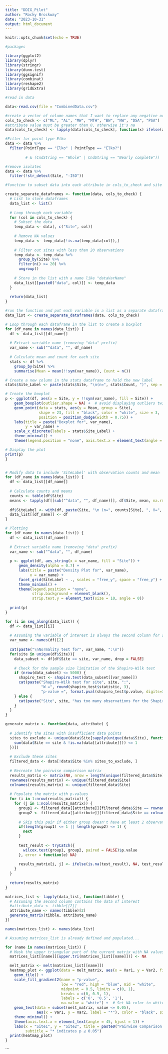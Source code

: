 ```yaml
---
title: "DDIG_Pilot"
author: "Rocky Brockway"
date: "2023-10-31"
output: html_document
---
```


```r
knitr::opts_chunk$set(echo = TRUE)
```

```r
#packages

library(ggplot2)
library(dplyr)
library(stringr)
library(dunn.test)
library(ggsignif)
library(combinat)
library(reshape2)
library(gridExtra)

```




```r
#read in data

data<-read.csv(file = "CombinedData.csv")

```

```r
#create a vector of column names that I want to replace any negative or empty values with na
cols_to_check <- c("ML", "AL", "MW", "MTH", "BW", "NW", "DSA", "PSA")  # Add more columns as necessary
#attribute value must be greater than 0, otherwise it's na
data[cols_to_check] <- lapply(data[cols_to_check], function(x) ifelse(x < 0, NA, x))
```



```r
#Filter for point type Elko
data <- data %>%
  filter(PointType == "Elko" | PointType == "Elko?") 
          
         # & (CndString == "Whole" | CndString == "Nearly complete"))

#remove isolates
data <- data %>%
  filter(!str_detect(Site, "-ISO"))
```

```r
#function to subset data into each attribute in cols_to_check and site number

create_separate_dataframes <- function(data, cols_to_check) {
  # List to store dataframes
  data_list <- list()
  
  # Loop through each variable
  for (col in cols_to_check) {
    # Subset the data
    temp_data <- data[, c("Site", col)]
    
    # Remove NA values
    temp_data <- temp_data[!is.na(temp_data[col]),]
    
    # Filter out sites with less than 20 observations
    temp_data <- temp_data %>%
      group_by(Site) %>%
      filter(n() >= 20) %>%
      ungroup()
    
    # Store in the list with a name like "dataVarName"
    data_list[[paste0("data", col)]] <- temp_data
  }
  
  return(data_list)
}

```

```r
#run the function and put each variable in a list as a separate dataframe
data_list <- create_separate_dataframes(data, cols_to_check)

```


```r


# Loop through each dataframe in the list to create a boxplot
for (df_name in names(data_list)) {
  df <- data_list[[df_name]]
  
  # Extract variable name (removing "data" prefix)
  var_name <- sub("^data", "", df_name)
  
  # Calculate mean and count for each site
  stats <- df %>% 
    group_by(Site) %>%
    summarise(Mean = mean(!!sym(var_name)), Count = n())

# Create a new column in the stats dataframe to hold the new label
stats$Site_Label <- paste(stats$Site, "\n(n=", stats$Count, ")", sep = "")

# Create the boxplot
p <- ggplot(df, aes(x = Site, y = !!sym(var_name), fill = Site)) +
    geom_boxplot(outlier.shape = NA) +  # avoid displaying outliers twice
    geom_point(data = stats, aes(y = Mean, group = Site),
               shape = 23, fill = "black", color = "white", size = 3,
               position = position_dodge(width = 0.75)) +
    labs(title = paste("Boxplot for", var_name),
         y = var_name) +
    scale_x_discrete(labels = stats$Site_Label) +
    theme_minimal() +
    theme(legend.position = "none", axis.text.x = element_text(angle = 45, hjust = 1))

# Display the plot
print(p)
}



```


```r
# Modify data to include 'SiteLabel' with observation counts and mean
for (df_name in names(data_list)) {
  df <- data_list[[df_name]]
  
  # Calculate counts and means
  counts <- table(df$Site)
  means <- tapply(df[[sub("^data", "", df_name)]], df$Site, mean, na.rm = TRUE)  # mean for specific variable
  
  df$SiteLabel <- with(df, paste(Site, "\n (n=", counts[Site], ", x̄=", round(means[Site], 0), ")", sep=""))
  data_list[[df_name]] <- df
}

# Plotting
for (df_name in names(data_list)) {
  df <- data_list[[df_name]]
  
  # Extract variable name (removing "data" prefix)
  var_name <- sub("^data", "", df_name)
  
  p <- ggplot(df, aes_string(x = var_name, fill = "Site")) +
      geom_density(alpha = 0.7) +
      labs(title = paste("Density Plot for", var_name),
           x = var_name) +
      facet_grid(SiteLabel ~ ., scales = "free_y", space = "free_y") +
      theme_minimal() +
      theme(legend.position = "none", 
            strip.background = element_blank(), 
            strip.text.y = element_text(size = 10, angle = 0))
  
  print(p)
}


```



```r
for (i in seq_along(data_list)) {
  df <- data_list[[i]]
  
  # Assuming the variable of interest is always the second column for simplicity
  var_name <- names(df)[2]
  
  cat(paste("\nNormality test for", var_name, ":\n"))
  for(site in unique(df$Site)){
    data_subset <- df[df$Site == site, var_name, drop = FALSE]
    
    # Check for the sample size limitation of the Shapiro-Wilk test
    if (nrow(data_subset) <= 5000) {
      shapiro_test <- shapiro.test(data_subset[[var_name]])
      cat(paste("Shapiro-Wilk test for site", site, ":", 
                "W =", round(shapiro_test$statistic, 3), 
                "p-value =", format.pval(shapiro_test$p.value, digits=3), "\n"))
    } else {
      cat(paste("Site", site, "has too many observations for the Shapiro-Wilk test. Consider sampling or an alternative test.\n"))
    }
  }
}


```


```r
generate_matrix <- function(data, attribute) {
  
  # Identify the sites with insufficient data points
  sites_to_exclude <- unique(data$Site[sapply(unique(data$Site), function(site) {
    sum(data$Site == site & !is.na(data[[attribute]])) <= 1
  })])
  
  # Exclude these sites
  filtered_data <- data[!data$Site %in% sites_to_exclude, ]
  
  # Recreate the pairwise comparison matrix
  results_matrix <- matrix(NA, nrow = length(unique(filtered_data$Site)), ncol = length(unique(filtered_data$Site)))
  rownames(results_matrix) <- unique(filtered_data$Site)
  colnames(results_matrix) <- unique(filtered_data$Site)
  
  # Populate the matrix with p-values
  for (i in 1:nrow(results_matrix)) {
    for (j in 1:ncol(results_matrix)) {
      group1 <- filtered_data[[attribute]][filtered_data$Site == rownames(results_matrix)[i]]
      group2 <- filtered_data[[attribute]][filtered_data$Site == colnames(results_matrix)[j]]
      
      # Skip this pair if either group doesn't have at least 2 observations
      if(length(group1) <= 1 || length(group2) <= 1) {
        next
      }
      
      test_result <- tryCatch({
        wilcox.test(group1, group2, paired = FALSE)$p.value
      }, error = function(e) NA)
      
      results_matrix[i, j] <- ifelse(is.na(test_result), NA, test_result)
    }
  }
  
  return(results_matrix)
}


```


```r
matrices_list <- lapply(data_list, function(tibble) {
  # Assuming the second column contains the data of interest
  #attribute_data <- tibble[[2]]
  attribute_name <- names(tibble)[2]
  generate_matrix(tibble, attribute_name)
})

names(matrices_list) <- names(data_list)

```






```r
# Assuming matrices_list is already defined and populated...

for (name in names(matrices_list)) {
  # Mask the upper triangular part of the current matrix with NA values
  matrices_list[[name]][upper.tri(matrices_list[[name]])] <- NA

  melt_matrix <- melt(matrices_list[[name]])
  heatmap_plot <- ggplot(data = melt_matrix, aes(x = Var1, y = Var2, fill = value)) +
    geom_tile() +
    scale_fill_gradient2(name = "p-value", 
                         low = "red", high = "blue", mid = "white",
                         midpoint = 0.5, limits = c(0, 1),
                         breaks = c(0, 0.5, 1),
                         labels = c('0', '0.5', '1'),
                         na.value = "white") +  # Set NA color to white
    geom_text(data = subset(melt_matrix, value <= 0.05), 
              aes(x = Var1, y = Var2, label = "*"), color = "black", size = 6) +
    theme_minimal() +
    theme(axis.text.x = element_text(angle = 45, hjust = 1)) +
    labs(x = "Site1", y = "Site2", title = paste0("Pairwise Comparison Heatmap (Wilcoxon Test) - ", name),
         subtitle = "* indicates p ≤ 0.05")
  print(heatmap_plot)
}

```


```


